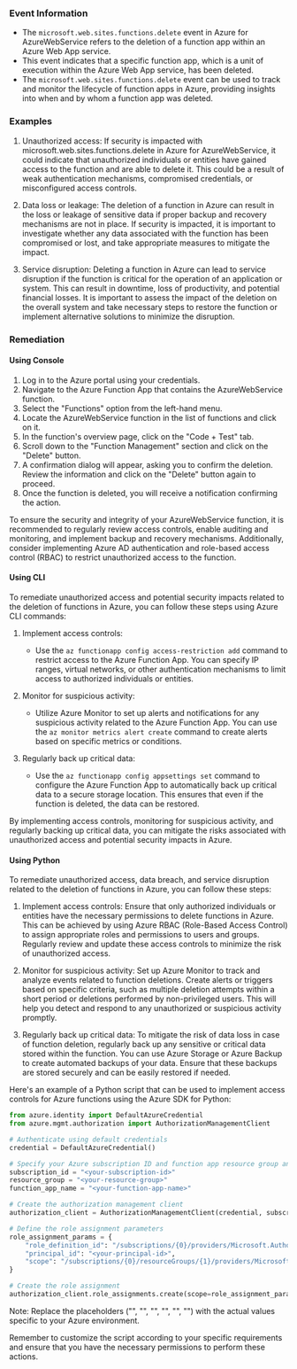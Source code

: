 
### Event Information

- The `microsoft.web.sites.functions.delete` event in Azure for AzureWebService refers to the deletion of a function app within an Azure Web App service.
- This event indicates that a specific function app, which is a unit of execution within the Azure Web App service, has been deleted.
- The `microsoft.web.sites.functions.delete` event can be used to track and monitor the lifecycle of function apps in Azure, providing insights into when and by whom a function app was deleted.


### Examples

1. Unauthorized access: If security is impacted with microsoft.web.sites.functions.delete in Azure for AzureWebService, it could indicate that unauthorized individuals or entities have gained access to the function and are able to delete it. This could be a result of weak authentication mechanisms, compromised credentials, or misconfigured access controls.

2. Data loss or leakage: The deletion of a function in Azure can result in the loss or leakage of sensitive data if proper backup and recovery mechanisms are not in place. If security is impacted, it is important to investigate whether any data associated with the function has been compromised or lost, and take appropriate measures to mitigate the impact.

3. Service disruption: Deleting a function in Azure can lead to service disruption if the function is critical for the operation of an application or system. This can result in downtime, loss of productivity, and potential financial losses. It is important to assess the impact of the deletion on the overall system and take necessary steps to restore the function or implement alternative solutions to minimize the disruption.

### Remediation

#### Using Console

1. Log in to the Azure portal using your credentials.
2. Navigate to the Azure Function App that contains the AzureWebService function.
3. Select the "Functions" option from the left-hand menu.
4. Locate the AzureWebService function in the list of functions and click on it.
5. In the function's overview page, click on the "Code + Test" tab.
6. Scroll down to the "Function Management" section and click on the "Delete" button.
7. A confirmation dialog will appear, asking you to confirm the deletion. Review the information and click on the "Delete" button again to proceed.
8. Once the function is deleted, you will receive a notification confirming the action.

To ensure the security and integrity of your AzureWebService function, it is recommended to regularly review access controls, enable auditing and monitoring, and implement backup and recovery mechanisms. Additionally, consider implementing Azure AD authentication and role-based access control (RBAC) to restrict unauthorized access to the function.

#### Using CLI

To remediate unauthorized access and potential security impacts related to the deletion of functions in Azure, you can follow these steps using Azure CLI commands:

1. Implement access controls: 
   - Use the `az functionapp config access-restriction add` command to restrict access to the Azure Function App. You can specify IP ranges, virtual networks, or other authentication mechanisms to limit access to authorized individuals or entities.

2. Monitor for suspicious activity: 
   - Utilize Azure Monitor to set up alerts and notifications for any suspicious activity related to the Azure Function App. You can use the `az monitor metrics alert create` command to create alerts based on specific metrics or conditions.

3. Regularly back up critical data: 
   - Use the `az functionapp config appsettings set` command to configure the Azure Function App to automatically back up critical data to a secure storage location. This ensures that even if the function is deleted, the data can be restored.

By implementing access controls, monitoring for suspicious activity, and regularly backing up critical data, you can mitigate the risks associated with unauthorized access and potential security impacts in Azure.

#### Using Python

To remediate unauthorized access, data breach, and service disruption related to the deletion of functions in Azure, you can follow these steps:

1. Implement access controls: Ensure that only authorized individuals or entities have the necessary permissions to delete functions in Azure. This can be achieved by using Azure RBAC (Role-Based Access Control) to assign appropriate roles and permissions to users and groups. Regularly review and update these access controls to minimize the risk of unauthorized access.

2. Monitor for suspicious activity: Set up Azure Monitor to track and analyze events related to function deletions. Create alerts or triggers based on specific criteria, such as multiple deletion attempts within a short period or deletions performed by non-privileged users. This will help you detect and respond to any unauthorized or suspicious activity promptly.

3. Regularly back up critical data: To mitigate the risk of data loss in case of function deletion, regularly back up any sensitive or critical data stored within the function. You can use Azure Storage or Azure Backup to create automated backups of your data. Ensure that these backups are stored securely and can be easily restored if needed.

Here's an example of a Python script that can be used to implement access controls for Azure functions using the Azure SDK for Python:

```python
from azure.identity import DefaultAzureCredential
from azure.mgmt.authorization import AuthorizationManagementClient

# Authenticate using default credentials
credential = DefaultAzureCredential()

# Specify your Azure subscription ID and function app resource group and name
subscription_id = "<your-subscription-id>"
resource_group = "<your-resource-group>"
function_app_name = "<your-function-app-name>"

# Create the authorization management client
authorization_client = AuthorizationManagementClient(credential, subscription_id)

# Define the role assignment parameters
role_assignment_params = {
    "role_definition_id": "/subscriptions/{0}/providers/Microsoft.Authorization/roleDefinitions/{1}".format(subscription_id, "<your-role-definition-id>"),
    "principal_id": "<your-principal-id>",
    "scope": "/subscriptions/{0}/resourceGroups/{1}/providers/Microsoft.Web/sites/{2}".format(subscription_id, resource_group, function_app_name)
}

# Create the role assignment
authorization_client.role_assignments.create(scope=role_assignment_params['scope'], role_assignment_name="<your-role-assignment-name>", parameters=role_assignment_params)
```

Note: Replace the placeholders ("<your-subscription-id>", "<your-resource-group>", "<your-function-app-name>", "<your-role-definition-id>", "<your-principal-id>", "<your-role-assignment-name>") with the actual values specific to your Azure environment.

Remember to customize the script according to your specific requirements and ensure that you have the necessary permissions to perform these actions.

